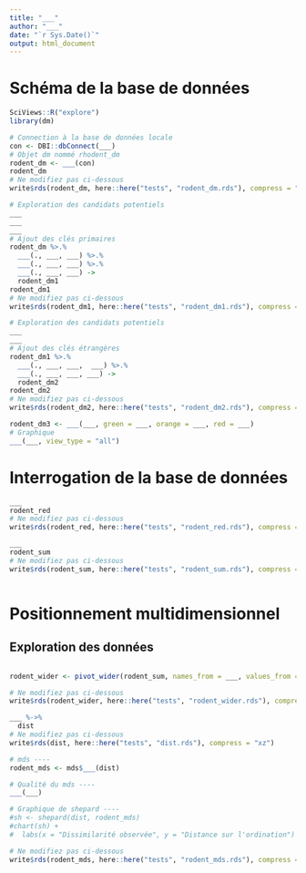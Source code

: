 ```yaml
---
title: "___"
author: "___"
date: "`r Sys.Date()`"
output: html_document
---
```


# Schéma de la base de données

```r
SciViews::R("explore")
library(dm)
```

<!--% Connectez-vous à la base de données, initiez un objet dm associé à cette base de données et affichez les noms des tables présentes. -->

```r
# Connection à la base de données locale
con <- DBI::dbConnect(___)
# Objet dm nommé rhodent_dm
rodent_dm <- ___(con)
rodent_dm
# Ne modifiez pas ci-dessous
write$rds(rodent_dm, here::here("tests", "rodent_dm.rds"), compress = "xz")
```

<!-- Explorez les candidats potentiels afin d'être une clé primaire. Ensuite, ajoutez les clés primaires à chaque table. -->

```r
# Exploration des candidats potentiels
___
___
___
# Ajout des clés primaires
rodent_dm %>.%
  ___(., ___, ___) %>.%
  ___(., ___, ___) %>.%
  ___(., ___, ___) -> 
  rodent_dm1
rodent_dm1
# Ne modifiez pas ci-dessous
write$rds(rodent_dm1, here::here("tests", "rodent_dm1.rds"), compress = "xz")
```

<!-- Explorez les candidats potentiels afin d'être une clé étrangère. Ensuite, ajoutez les clés étrangères à chaque table. -->

```r
# Exploration des candidats potentiels
___
___
# Ajout des clés étrangères
rodent_dm1 %>.%
  ___(., ___, ___,  ___) %>.%
  ___(., ___, ___, ___) -> 
  rodent_dm2
rodent_dm2
# Ne modifiez pas ci-dessous
write$rds(rodent_dm2, here::here("tests", "rodent_dm2.rds"), compress = "xz")
```

<!--% Définissez une couleur pour chaque table. Le vert pour la table plots. L'orange pour la table species et le rouge pour la table surveys. Réalisez ensuite un graphique montrant les clés entre les tables..-->

```r
rodent_dm3 <- ___(___, green = ___, orange = ___, red = ___)
# Graphique 
___(___, view_type = "all")
```

<!--% En 3 à 4 phrases, justifiez vos choix de clés primaires et de clés étrangères. -->

# Interrogation de la base de données

<!--% En partant de rodent_dm3, collectez uniquement les rongeurs recensés en 2002, dans l'ensemble des parcelles à l'exception des parcelles clôturées afin d'exclure à court terme les rats-kangourous. Nommez cet objet `rodent_red`. Il n'est pas nécessaire de collecter cette instruction. Plusieurs stratégies sont envisageables.  -->

```r
___
rodent_red
# Ne modifiez pas ci-dessous
write$rds(rodent_red, here::here("tests", "rodent_red.rds"), compress = "xz")
```

<!--% En partant de rodent_red, dénombrez le nombre d'individus pour chaque espèce (species_id) en fonction de la parcelle (plot_id) et du type de parcelles (plot_type). Collectez le résultat dans l'objet rodent_sum. -->

```r
___
rodent_sum
# Ne modifiez pas ci-dessous
write$rds(rodent_sum, here::here("tests", "rodent_sum.rds"), compress = "xz")
```

<!-- Votre requête est réalisée. Déconnectez-vous de la base de données..-->

```r

```

# Positionnement multidimensionnel

## Exploration des données

<!--% Réalisez des boites de dispersions du nombre d'observation par espèce. -->

```r

```

<!--% Décrivez ce graphique en 3 phrases.-->

<!-- Le tableau que vous avez obtenu nommé `rodent_sum` doit être remanié afin d'obtenir un tableau avec chaque ligne correspond à une station et chaque colonne à une espèce. -->

```r
rodent_wider <- pivot_wider(rodent_sum, names_from = ___, values_from = ___, values_fill = ___)

# Ne modifiez pas ci-dessous
write$rds(rodent_wider, here::here("tests", "rodent_wider.rds"), compress = "xz")
```

<!--% Calculez une matrice de distance basée sur le nombre d'individus de chaque espèce par station. Nommez cet objet `dist`. Nous souhaitons donner plus d'importance aux espèces les plus présentes. Choississez l'indice pertinent. -->

```r
___ %->%
  dist
# Ne modifiez pas ci-dessous
write$rds(dist, here::here("tests", "dist.rds"), compress = "xz")
```

<!-- Réalisez un mds métrique ou non métrique. Définissez le type de mds à réaliser. Si cela se justifie, réalisé un graphique de Shepard.  -->

```r
# mds ---- 
rodent_mds <- mds$___(dist)

# Qualité du mds ----
___(___)

# Graphique de shepard ----
#sh <- shepard(dist, rodent_mds)
#chart(sh) +
#  labs(x = "Dissimilarité observée", y = "Distance sur l'ordination")

# Ne modifiez pas ci-dessous
write$rds(rodent_mds, here::here("tests", "rodent_mds.rds"), compress = "xz")
```

<!--% Décrivez vos résultats en 3 phrases. Justifiez votre choix de mds. -->

<!--% Réalisez le graphique associé à votre mds. Ajoutez les types de traitements appliqués grâce à la couleur.  -->

```r

```

<!--% Décrivez ce graphique en 3 phrases. -->
